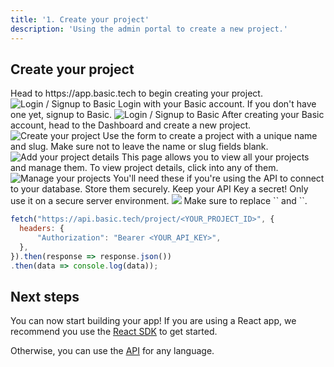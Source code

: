 ```yaml
---
title: '1. Create your project'
description: 'Using the admin portal to create a new project.'
---
```


## Create your project

<Steps>
    <Step title="Navigate to the Dashboard">
    Head to https://app.basic.tech to begin creating your project. 
        <img
          className="block"
          src="/images/admin-logged-out.png"
          alt="Login / Signup to Basic"
        /> 
    </Step>
  <Step title="Login / Signup with Basic">
    Login with your Basic account. If you don't have one yet, signup to Basic.
    <img
          className="block"
          src="/images/basic-sso.png"
          alt="Login / Signup to Basic"
        /> 
  </Step>
  <Step title="Create your project">
    After creating your Basic account, head to the Dashboard and create a new project.
    <img
          className="block"
          src="/images/admin-no-projects.png"
          alt="Create your project"
        /> 
  </Step>
  <Step title="Add your project details">
    Use the form to create a project with a unique name and slug. Make sure not to leave the name or slug fields blank.
    <img
          className="block"
          src="/images/admin-create-project.png"
          alt="Add your project details"
        /> 
  </Step>
  <Step title="Manage your projects">
    This page allows you to view all your projects and manage them. To view project details, click into any of them.
    <img
          className="block"
          src="/images/admin-with-projects.png"
          alt="Manage your projects"
        /> 
  </Step>
  <Step title="Note your project ID, database URL, and API key (keep this a secret!)">
    You'll need these if you're using the API to connect to your database. Store them securely.
    <Warning>
        Keep your API Key a secret! Only use it on a secure server environment.
    </Warning>
    <Frame>
      <img src="/images/api-key.png" />
    </Frame>
  </Step>
  <Step title="(Optional) You can test everything is working by making a sample fetch request to your database:">
    Make sure to replace `<YOUR_PROJECT_ID>` and `<YOUR_API_KEY>`. 
  
``` js GET Project Details
fetch("https://api.basic.tech/project/<YOUR_PROJECT_ID>", {
  headers: {
      "Authorization": "Bearer <YOUR_API_KEY>",
  },
}).then(response => response.json())
.then(data => console.log(data));
```

  </Step>
</Steps>



## Next steps
You can now start building your app! 
If you are using a React app, we recommend you use the [React SDK](/get-started/implement-basic/using-react) to get started.

Otherwise, you can use the [API](/get-started/implement-basic/using-api) for any language.
